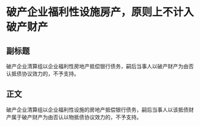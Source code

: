 # 破产企业福利性设施房产，原则上不计入破产财产
## 副标题
破产企业清算组以企业福利性房地产抵偿银行债务，嗣后当事人以破产财产为由否认抵债协议效力的，不予支持。
## 正文
破产企业清算组以企业福利性设施的房地产抵偿银行债务，嗣后当事人以该抵债财产属于破产财产为由否认以物抵债协议效力的，不予支持。